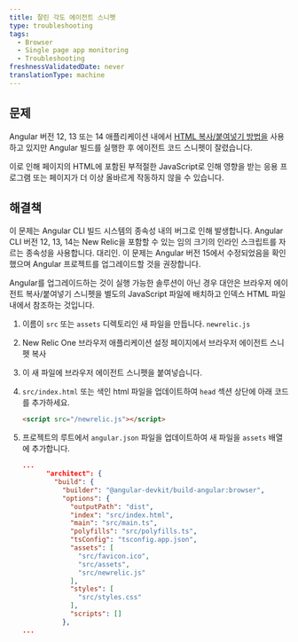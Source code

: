 ```yaml
---
title: 잘린 각도 에이전트 스니펫
type: troubleshooting
tags:
  - Browser
  - Single page app monitoring
  - Troubleshooting
freshnessValidatedDate: never
translationType: machine
---
```


## 문제

Angular 버전 12, 13 또는 14 애플리케이션 내에서 [HTML 복사/붙여넣기 방법을](/docs/browser/new-relic-browser/installation-configuration/adding-apps-new-relic-browser/#copy-paste-app) 사용하고 있지만 Angular 빌드를 실행한 후 에이전트 코드 스니펫이 잘렸습니다.

이로 인해 페이지의 HTML에 포함된 부적절한 JavaScript로 인해 영향을 받는 응용 프로그램 또는 페이지가 더 이상 올바르게 작동하지 않을 수 있습니다.

## 해결책

이 문제는 Angular CLI 빌드 시스템의 종속성 내의 버그로 인해 발생합니다. Angular CLI 버전 12, 13, 14는 New Relic을 포함할 수 있는 임의 크기의 인라인 스크립트를 자르는 종속성을 사용합니다. <InlinePopover type="browser"/>대리인. 이 문제는 Angular 버전 15에서 수정되었음을 확인했으며 Angular 프로젝트를 업그레이드할 것을 권장합니다.

Angular를 업그레이드하는 것이 실행 가능한 솔루션이 아닌 경우 대안은 브라우저 에이전트 복사/붙여넣기 스니펫을 별도의 JavaScript 파일에 배치하고 인덱스 HTML 파일 내에서 참조하는 것입니다.

1. 이름이 `src` 또는 `assets` 디렉토리인 새 파일을 만듭니다. `newrelic.js`

2. New Relic One 브라우저 애플리케이션 설정 페이지에서 브라우저 에이전트 스니펫 복사

3. 이 새 파일에 브라우저 에이전트 스니펫을 붙여넣습니다.

4. `src/index.html` 또는 색인 html 파일을 업데이트하여 `head` 섹션 상단에 아래 코드를 추가하세요.

   ```html
   <script src="/newrelic.js"></script>
   ```

5. 프로젝트의 루트에서 `angular.json` 파일을 업데이트하여 새 파일을 `assets` 배열에 추가합니다.

   ```json
   ...
         "architect": {
           "build": {
             "builder": "@angular-devkit/build-angular:browser",
             "options": {
               "outputPath": "dist",
               "index": "src/index.html",
               "main": "src/main.ts",
               "polyfills": "src/polyfills.ts",
               "tsConfig": "tsconfig.app.json",
               "assets": [
                 "src/favicon.ico",
                 "src/assets",
                 "src/newrelic.js"
               ],
               "styles": [
                 "src/styles.css"
               ],
               "scripts": []
             },
   ...
   ```